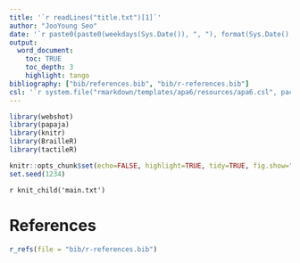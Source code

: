```yaml
---
title: '`r readLines("title.txt")[1]`'
author: "JooYoung Seo"
date: '`r paste0(paste0(weekdays(Sys.Date()), ", "), format(Sys.Date(), "%B %d, %Y"))`'
output:
  word_document:
    toc: TRUE
    toc_depth: 3
    highlight: tango
bibliography: ["bib/references.bib", "bib/r-references.bib"]
csl: '`r system.file("rmarkdown/templates/apa6/resources/apa6.csl", package="papaja")`'
---
```


```r
library(webshot)
library(papaja)
library(knitr)
library(BrailleR)
library(tactileR)

knitr::opts_chunk$set(echo=FALSE, highlight=TRUE, tidy=TRUE, fig.show="hold", fig.showtext=TRUE, fig.path='figure/', cache=FALSE, autodep=TRUE, cache.comments=FALSE, message=FALSE, warning=FALSE)
set.seed(1234)
```

`r knit_child('main.txt')`

\newpage

# References
```r
r_refs(file = "bib/r-references.bib")
```

\setlength{\parindent}{-0.5in}
\setlength{\leftskip}{0.5in}
